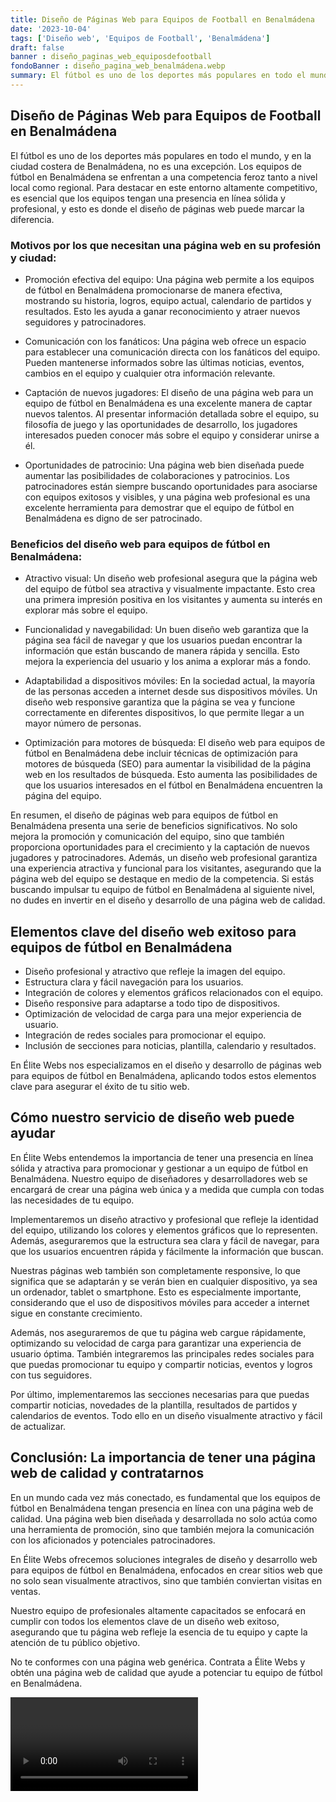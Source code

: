 ```yaml
---
title: Diseño de Páginas Web para Equipos de Football en Benalmádena
date: '2023-10-04'
tags: ['Diseño web', 'Equipos de Football', 'Benalmádena']
draft: false
banner : diseño_paginas_web_equiposdefootball
fondoBanner : diseño_pagina_web_benalmádena.webp
summary: El fútbol es uno de los deportes más populares en todo el mundo, y en la ciudad costera de Benalmádena, no es una excepción. Los equipos de fútbol en Benalmádena se enfrentan a una competencia feroz tanto a nivel local como regional. Para destacar en este entorno altamente competitivo, es esencial que los equipos tengan una presencia en línea sólida y profesional, y esto es donde el diseño de páginas web puede marcar la diferencia.
---
```


## Diseño de Páginas Web para Equipos de Football en Benalmádena

El fútbol es uno de los deportes más populares en todo el mundo, y en la ciudad costera de Benalmádena, no es una excepción. Los equipos de fútbol en Benalmádena se enfrentan a una competencia feroz tanto a nivel local como regional. Para destacar en este entorno altamente competitivo, es esencial que los equipos tengan una presencia en línea sólida y profesional, y esto es donde el diseño de páginas web puede marcar la diferencia.

### Motivos por los que necesitan una página web en su profesión y ciudad:

- Promoción efectiva del equipo: Una página web permite a los equipos de fútbol en Benalmádena promocionarse de manera efectiva, mostrando su historia, logros, equipo actual, calendario de partidos y resultados. Esto les ayuda a ganar reconocimiento y atraer nuevos seguidores y patrocinadores.

- Comunicación con los fanáticos: Una página web ofrece un espacio para establecer una comunicación directa con los fanáticos del equipo. Pueden mantenerse informados sobre las últimas noticias, eventos, cambios en el equipo y cualquier otra información relevante.

- Captación de nuevos jugadores: El diseño de una página web para un equipo de fútbol en Benalmádena es una excelente manera de captar nuevos talentos. Al presentar información detallada sobre el equipo, su filosofía de juego y las oportunidades de desarrollo, los jugadores interesados pueden conocer más sobre el equipo y considerar unirse a él.

- Oportunidades de patrocinio: Una página web bien diseñada puede aumentar las posibilidades de colaboraciones y patrocinios. Los patrocinadores están siempre buscando oportunidades para asociarse con equipos exitosos y visibles, y una página web profesional es una excelente herramienta para demostrar que el equipo de fútbol en Benalmádena es digno de ser patrocinado.

### Beneficios del diseño web para equipos de fútbol en Benalmádena:

- Atractivo visual: Un diseño web profesional asegura que la página web del equipo de fútbol sea atractiva y visualmente impactante. Esto crea una primera impresión positiva en los visitantes y aumenta su interés en explorar más sobre el equipo.

- Funcionalidad y navegabilidad: Un buen diseño web garantiza que la página sea fácil de navegar y que los usuarios puedan encontrar la información que están buscando de manera rápida y sencilla. Esto mejora la experiencia del usuario y los anima a explorar más a fondo.

- Adaptabilidad a dispositivos móviles: En la sociedad actual, la mayoría de las personas acceden a internet desde sus dispositivos móviles. Un diseño web responsive garantiza que la página se vea y funcione correctamente en diferentes dispositivos, lo que permite llegar a un mayor número de personas.

- Optimización para motores de búsqueda: El diseño web para equipos de fútbol en Benalmádena debe incluir técnicas de optimización para motores de búsqueda (SEO) para aumentar la visibilidad de la página web en los resultados de búsqueda. Esto aumenta las posibilidades de que los usuarios interesados en el fútbol en Benalmádena encuentren la página del equipo.

En resumen, el diseño de páginas web para equipos de fútbol en Benalmádena presenta una serie de beneficios significativos. No solo mejora la promoción y comunicación del equipo, sino que también proporciona oportunidades para el crecimiento y la captación de nuevos jugadores y patrocinadores. Además, un diseño web profesional garantiza una experiencia atractiva y funcional para los visitantes, asegurando que la página web del equipo se destaque en medio de la competencia. Si estás buscando impulsar tu equipo de fútbol en Benalmádena al siguiente nivel, no dudes en invertir en el diseño y desarrollo de una página web de calidad.

<GifSeo />

<Cta />

## Elementos clave del diseño web exitoso para equipos de fútbol en Benalmádena

- Diseño profesional y atractivo que refleje la imagen del equipo.
- Estructura clara y fácil navegación para los usuarios.
- Integración de colores y elementos gráficos relacionados con el equipo.
- Diseño responsive para adaptarse a todo tipo de dispositivos.
- Optimización de velocidad de carga para una mejor experiencia de usuario.
- Integración de redes sociales para promocionar el equipo.
- Inclusión de secciones para noticias, plantilla, calendario y resultados.

En Élite Webs nos especializamos en el diseño y desarrollo de páginas web para equipos de fútbol en Benalmádena, aplicando todos estos elementos clave para asegurar el éxito de tu sitio web.

## Cómo nuestro servicio de diseño web puede ayudar

En Élite Webs entendemos la importancia de tener una presencia en línea sólida y atractiva para promocionar y gestionar a un equipo de fútbol en Benalmádena. Nuestro equipo de diseñadores y desarrolladores web se encargará de crear una página web única y a medida que cumpla con todas las necesidades de tu equipo.

Implementaremos un diseño atractivo y profesional que refleje la identidad del equipo, utilizando los colores y elementos gráficos que lo representen. Además, aseguraremos que la estructura sea clara y fácil de navegar, para que los usuarios encuentren rápida y fácilmente la información que buscan.

Nuestras páginas web también son completamente responsive, lo que significa que se adaptarán y se verán bien en cualquier dispositivo, ya sea un ordenador, tablet o smartphone. Esto es especialmente importante, considerando que el uso de dispositivos móviles para acceder a internet sigue en constante crecimiento.

Además, nos aseguraremos de que tu página web cargue rápidamente, optimizando su velocidad de carga para garantizar una experiencia de usuario óptima. También integraremos las principales redes sociales para que puedas promocionar tu equipo y compartir noticias, eventos y logros con tus seguidores.

Por último, implementaremos las secciones necesarias para que puedas compartir noticias, novedades de la plantilla, resultados de partidos y calendarios de eventos. Todo ello en un diseño visualmente atractivo y fácil de actualizar.

## Conclusión: La importancia de tener una página web de calidad y contratarnos

En un mundo cada vez más conectado, es fundamental que los equipos de fútbol en Benalmádena tengan presencia en línea con una página web de calidad. Una página web bien diseñada y desarrollada no solo actúa como una herramienta de promoción, sino que también mejora la comunicación con los aficionados y potenciales patrocinadores.

En Élite Webs ofrecemos soluciones integrales de diseño y desarrollo web para equipos de fútbol en Benalmádena, enfocados en crear sitios web que no solo sean visualmente atractivos, sino que también conviertan visitas en ventas.

Nuestro equipo de profesionales altamente capacitados se enfocará en cumplir con todos los elementos clave de un diseño web exitoso, asegurando que tu página web refleje la esencia de tu equipo y capte la atención de tu público objetivo.

No te conformes con una página web genérica. Contrata a Élite Webs y obtén una página web de calidad que ayude a potenciar tu equipo de fútbol en Benalmádena.

<Video />

<CtaBot job='Equipos de Football' city='Benalmádena'/>

<Gmaps query='Benalmádena+españa+maps' />